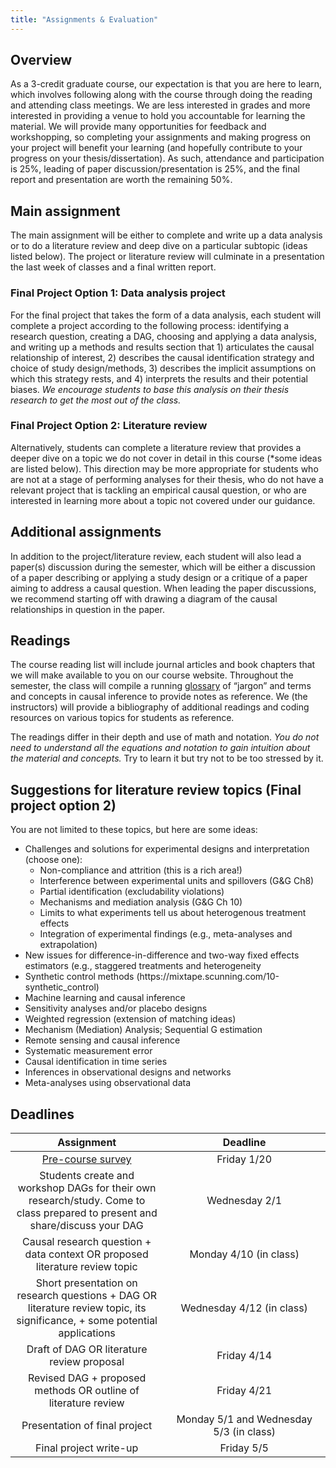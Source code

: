 ```yaml
---
title: "Assignments & Evaluation"
---
```


## Overview  
As a 3-credit graduate course, our expectation is that you are here to learn, which involves following along with the course through doing the reading and attending class meetings. We are less interested in grades and more interested in providing a venue to hold you accountable for learning the material. We will provide many opportunities for feedback and workshopping, so completing your assignments and making progress on your project will benefit your learning (and hopefully contribute to your progress on your thesis/dissertation). As such, attendance and participation is 25%, leading of paper discussion/presentation is 25%, and the final report and presentation are worth the remaining 50%. 

## Main assignment
The main assignment will be either to complete and write up a data analysis or to do a literature review and deep dive on a particular subtopic (ideas listed below). The project or literature review will culminate in a presentation the last week of classes and a final written report.  

### Final Project Option 1: Data analysis project  
For the final project that takes the form of a data analysis, each student will complete a project according to the following process: identifying a research question, creating a DAG, choosing and applying a data analysis, and writing up a methods and results section that 1) articulates the causal relationship of interest, 2) describes the causal identification strategy and choice of study design/methods, 3) describes the implicit assumptions on which this strategy rests, and 4) interprets the results and their potential biases. *We encourage students to base this analysis on their thesis research to get the most out of the class.*  

### Final Project Option 2: Literature review  
Alternatively, students can complete a literature review that provides a deeper dive on a topic we do not cover in detail in this course (*some ideas are listed below). This direction may be more appropriate for students who are not at a stage of performing analyses for their thesis, who do not have a relevant project that is tackling an empirical causal question, or who are interested in learning more about a topic not covered under our guidance. 

## Additional assignments  
In addition to the project/literature review, each student will also lead a paper(s) discussion during the semester, which will be either a discussion of a paper describing or applying a study design or a critique of a paper aiming to address a causal question. When leading the paper discussions, we recommend starting off with drawing a diagram of the causal relationships in question in the paper.  

## Readings  
The course reading list will include journal articles and book chapters that we will make available to you on our course website. Throughout the semester, the class will compile a running [glossary](https://docs.google.com/document/d/1xX4oVDA8wKwlI5HFK8FcSJGba88oYzpfn-PcEAPcYII/edit?usp=sharing) of “jargon” and terms and concepts in causal inference to provide notes as reference. We (the instructors) will provide a bibliography of additional readings and coding resources on various topics for students as reference.  

The readings differ in their depth and use of math and notation. *You do not need to understand all the equations and notation to gain intuition about the material and concepts.* Try to learn it but try not to be too stressed by it. 

## Suggestions for literature review topics (Final project option 2) 
You are not limited to these topics, but here are some ideas:  

* Challenges and solutions for experimental designs and interpretation (choose one):  
    + Non-compliance and attrition (this is a rich area!)  
    + Interference between experimental units and spillovers (G&G Ch8)  
    + Partial identification (excludability violations)  
    + Mechanisms and mediation analysis (G&G Ch 10)  
    + Limits to what experiments tell us about heterogenous treatment effects   
    + Integration of experimental findings (e.g., meta-analyses and extrapolation)  
* New issues for difference-in-difference and two-way fixed effects estimators (e.g., staggered treatments and heterogeneity  
* Synthetic control methods (https://mixtape.scunning.com/10-synthetic_control)  
* Machine learning and causal inference  
* Sensitivity analyses and/or placebo designs  
* Weighted regression (extension of matching ideas)  
* Mechanism (Mediation) Analysis; Sequential G estimation  
* Remote sensing and causal inference  
* Systematic measurement error  
* Causal identification in time series  
* Inferences in observational designs and networks  
* Meta-analyses using observational data  

## Deadlines  
|                Assignment              |          Deadline                     |
|:-----------------------------------:|:--------------------------------------:|
| [Pre-course survey](https://forms.gle/zQr2Mp14bVnJecYaA) | Friday 1/20 |
|Students create and workshop DAGs for their own research/study. Come to class prepared to present and share/discuss your DAG | Wednesday 2/1 |
| Causal research question + data context OR proposed literature review topic | Monday 4/10 (in class)  |
| Short presentation on research questions + DAG OR literature review topic, its significance, + some potential applications | Wednesday 4/12 (in class) |
| Draft of DAG OR literature review proposal | Friday 4/14 |
| Revised DAG + proposed methods OR outline of literature review | Friday 4/21 |
| Presentation of final project | Monday 5/1 and Wednesday 5/3 (in class) |
| Final project write-up | Friday 5/5 |
